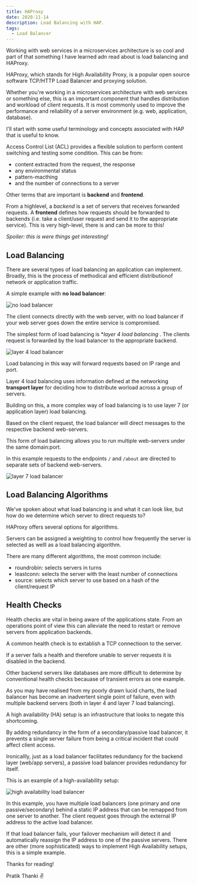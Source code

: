 ```yaml
---
title: HAProxy
date: 2020-11-14
description: Load Balancing with HAP.
tags:
  - Load Balancer
---
```


Working with web services in a microservices architecture is so cool and part of that something I have learned adn read about 
is load balancing and HAProxy.

HAProxy, which stands for High Availability Proxy, is a popular open source software TCP/HTTP Load Balancer and proxying solution. 

Whether you're working in a microservices architecture with web services or something else, this is an important component that 
handles distribution and workload of client requests. It is most commonly used to improve the performance and reliability of a 
server environment (e.g. web, application, database).

I'll start with some useful terminology and concepts associated with HAP that is useful to know.

Access Control List (ACL) provides a flexible solution to perform content switching and testing some condition. This can be from:
- content extracted from the request, the response 
- any environmental status
- pattern-macthing
- and the number of connections to a server

Other terms that are important is **backend** and **frontend**.

From a highlevel, a *backend* is a set of servers that receives forwarded requests. A **frontend** defines how requests should be 
forwarded to backends (i.e. take a client/user request and send it to the appropriate service). This is very high-level, there is 
and can be more to this! 

_Spoiler: this is were things get interesting!_

## Load Balancing

There are several types of load balancing an application can implement. Broadly, this is the process of methodical and efficient 
distributionof network or application traffic. 

A simple example with **no load balancer**:

![no load balancer](./no-load-balancer.png)

The client connects directly with the web server, with no load balancer if your web server goes down the entire service is 
compromised.

The simplest form of load balancing is **layer 4 load balancing*  . The clients request is forwarded by the load balancer to the 
appropriate backend.

![layer 4 load balancer](./layer4-load-balancer.png)

Load balancing in this way will forward requests based on IP range and port.

Layer 4 load balancing uses information defined at the networking **transport layer** for deciding how to distribute worload 
across a group of servers.

Building on this, a more complex way of load balancing is to use layer 7 (or application layer) load balancing. 

Based on the client request, the load balancer will direct messages to the respective backend web-servers.

This form of load balancing allows you to run multiple web-servers under the same domain:port.

In this example requests to the endpoints `/` and `/about` are directed to separate sets of backend web-servers.

![layer 7 load balancer](./layer7-load-balancer.png)

## Load Balancing Algorithms

We've spoken about what load balancing is and what it can look like, but how do we determine which server to direct requests to?

HAProxy offers several options for algorithms.

Servers can be assigned a weighting to control how frequently the server is selected as welll as a load balancing algorithm.

There are many different algorithms, the most common include:
- roundrobin: selects servers in turns
- leastconn: selects the server with the least number of connections
- source: selects which server to use based on a hash of the client/request IP


## Health Checks

Health checks are vital in being aware of the applications state. From an operations point of view this can alleviate the need to 
restart or remove servers from application backends. 

A common health check is to extablish a TCP connectioon to the server. 

If a server fails a health and therefore unable to server requests it is disabled in the backend. 

Other backend servers like databases are more difficult to determine by conventional health checks becauase of transient 
errors as one example.


As you may have realised from my poorly drawn lucid charts, the load balancer has become an inadvertent single point of failure, 
even with multiple backend servers (both in layer 4 and layer 7 load balancing).

A high availability (HA) setup is an infrastructure that looks to negate this shortcoming. 

By adding redundancy in the form of a secondary/passive load balancer, it prevents a single server failure from being a critical 
incident that could affect client access. 

Ironicallly, just as a load balancer facilitates redundancy for the backend layer (web/app servers), a passive load balancer 
provides redundancy for itself.

This is an example of a high-availability setup:

![high availability load balancer](./ha-load-balancer.png)

In this example, you have multiple load balancers (one primary and one passive/secondary) behind a static IP address that can be 
remapped from one server to another. The client request goes through the external IP address to the active load balancer.

If that load balancer fails, your failover mechanism will detect it and automatically reassign the IP address to one of the 
passive servers. There are other (more sophisticated) ways to implement High Availability setups, this is a simple example.

Thanks for reading!

Pratik Thanki ✌️
